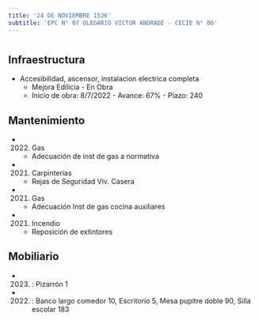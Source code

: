 ```yaml
---
title: '24 DE NOVIEMBRE 1536'
subtitle: 'EPC N° 07 OLEGARIO VICTOR ANDRADE - CECIE N° 06'
---
```


#
## Infraestructura

* Accesibilidad, ascensor, instalacion electrica completa 
    + Mejora Edilicia - En Obra 
    + Inicio de obra: 8/7/2022 - Avance: 67% - Plazo: 240 






## Mantenimiento

*  (2022) Gas 
    + Adecuación de inst de gas a normativa

*  (2021) Carpinterías 
    + Rejas de Seguridad Viv. Casera

*  (2021) Gas 
    + Adecuación Inst de gas cocina auxiliares

*  (2021) Incendio 
    + Reposición de extintores





## Mobiliario

*  (2023) : Pizarrón 1 

*  (2022) : Banco largo comedor 10, Escritorio 5, Mesa pupitre doble 90, Silla escolar 183 



